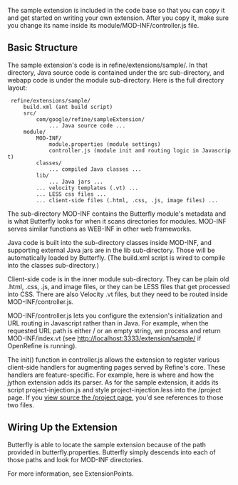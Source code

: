 The sample extension is included in the code base so that you can copy it and get started on writing your own extension. After you copy it, make sure you change its name inside its module/MOD-INF/controller.js file.

== Basic Structure ==
The sample extension's code is in refine/extensions/sample/. In that directory, Java source code is contained under the src sub-directory, and webapp code is under the module sub-directory. Here is the full directory layout:

  refine/extensions/sample/
      build.xml (ant build script)
      src/
          com/google/refine/sampleExtension/
              ... Java source code ...
      module/
          MOD-INF/
              module.properties (module settings)
              controller.js (module init and routing logic in Javascript)
          classes/
              ... compiled Java classes ...
          lib/
              ... Java jars ...
          ... velocity templates (.vt) ...
          ... LESS css files ...
          ... client-side files (.html, .css, .js, image files) ...
The sub-directory MOD-INF contains the Butterfly module's metadata and is what Butterfly looks for when it scans directories for modules. MOD-INF serves similar functions as WEB-INF in other web frameworks.

Java code is built into the sub-directory classes inside MOD-INF, and supporting external Java jars are in the lib sub-directory. Those will be automatically loaded by Butterfly. (The build.xml script is wired to compile into the classes sub-directory.)

Client-side code is in the inner module sub-directory. They can be plain old .html, .css, .js, and image files, or they can be LESS files that get processed into CSS. There are also Velocity .vt files, but they need to be routed inside MOD-INF/controller.js.

MOD-INF/controller.js lets you configure the extension's initialization and URL routing in Javascript rather than in Java. For example, when the requested URL path is either / or an empty string, we process and return MOD-INF/index.vt (see http://localhost:3333/extension/sample/ if OpenRefine is running).

The init() function in controller.js allows the extension to register various client-side handlers for augmenting pages served by Refine's core. These handlers are feature-specific. For example, here is where and how the jython extension adds its parser. As for the sample extension, it adds its script project-injection.js and style project-injection.less into the /project page. If you [view-source:http://localhost:3333/project view source the /project page], you'd see references to those two files.

== Wiring Up the Extension ==
Butterfly is able to locate the sample extension because of the path provided in butterfly.properties. Butterfly simply descends into each of those paths and look for MOD-INF directories.

For more information, see ExtensionPoints.